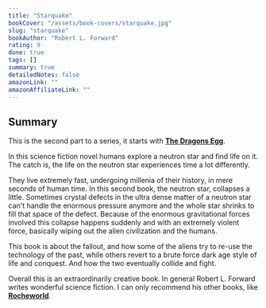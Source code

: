 ```yaml
---
title: "Starquake"
bookCover: "/assets/book-covers/starquake.jpg"
slug: "starquake"
bookAuthor: "Robert L. Forward"
rating: 9
done: true
tags: []
summary: true
detailedNotes: false
amazonLink: ""
amazonAffiliateLink: ""
---
```


## Summary

This is the second part to a series, it starts with [**The Dragons Egg**](/booknotes/the-dragons-egg). 

In this science fiction novel humans explore a neutron star and find life on it. The catch is, the life on the neutron star experiences time a lot differently. 

They live extremely fast, undergoing millenia of their history, in mere seconds of human time. In this second book, the neutron star, collapses a little. Sometimes crystal defects in the ultra dense matter of a neutron star can't handle the enormous pressure anymore and the whole star shrinks to fill that space of the defect. Because of the enormous gravitational forces involved this collapse happens suddenly and with an extremely violent force, basically wiping out the alien civilization and the humans. 

This book is about the fallout, and how some of the aliens try to re-use the technology of the past, while others revert to a brute force dark age style of life and conquest. And how the two eventually collide and fight.

Overall this is an extraordinarily creative book. In general Robert L. Forward writes wonderful science fiction. I can only recommend his other books, like [**Rocheworld**](/booknotes/rocheworld). 
